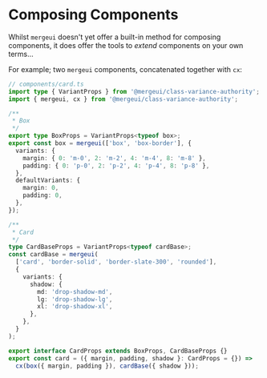 # Composing Components

Whilst `mergeui` doesn't yet offer a built-in method for composing components, it does offer the tools to _extend_ components on your own terms…

For example; two `mergeui` components, concatenated together with `cx`:

```ts
// components/card.ts
import type { VariantProps } from '@mergeui/class-variance-authority';
import { mergeui, cx } from '@mergeui/class-variance-authority';

/**
 * Box
 */
export type BoxProps = VariantProps<typeof box>;
export const box = mergeui(['box', 'box-border'], {
  variants: {
    margin: { 0: 'm-0', 2: 'm-2', 4: 'm-4', 8: 'm-8' },
    padding: { 0: 'p-0', 2: 'p-2', 4: 'p-4', 8: 'p-8' },
  },
  defaultVariants: {
    margin: 0,
    padding: 0,
  },
});

/**
 * Card
 */
type CardBaseProps = VariantProps<typeof cardBase>;
const cardBase = mergeui(
  ['card', 'border-solid', 'border-slate-300', 'rounded'],
  {
    variants: {
      shadow: {
        md: 'drop-shadow-md',
        lg: 'drop-shadow-lg',
        xl: 'drop-shadow-xl',
      },
    },
  }
);

export interface CardProps extends BoxProps, CardBaseProps {}
export const card = ({ margin, padding, shadow }: CardProps = {}) =>
  cx(box({ margin, padding }), cardBase({ shadow }));
```
